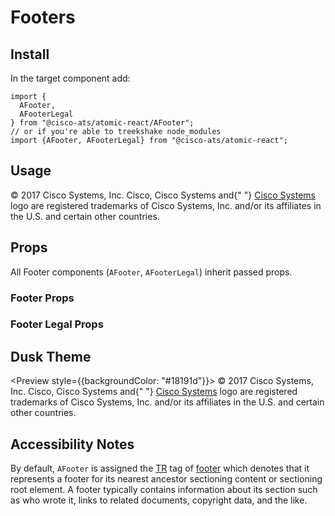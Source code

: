 

<Meta title="Components/Footers" component={AFooter} />

# Footers

## Install

In the target component add:

```
import {
  AFooter,
  AFooterLegal
} from "@cisco-ats/atomic-react/AFooter";
// or if you're able to treekshake node_modules
import {AFooter, AFooterLegal} from "@cisco-ats/atomic-react";
```

## Usage

<Preview>
  <Story name="usage-1">
    <AApp>
      <AFooter>
        <AFooterLegal>
          &copy; 2017 Cisco Systems, Inc. Cisco, Cisco Systems and{" "}
          <a href="https://www.cisco.com">Cisco Systems</a> logo are registered
          trademarks of Cisco Systems, Inc. and/or its affiliates in the U.S.
          and certain other countries.
        </AFooterLegal>
      </AFooter>
    </AApp>
  </Story>
</Preview>

## Props

All Footer components (`AFooter`, `AFooterLegal`) inherit passed props.

### Footer Props

<Props of={AFooter} />

### Footer Legal Props

<Props of={AFooterLegal} />

## Dusk Theme

<Preview style={{backgroundColor: "#18191d"}}>
  <Story name="dusk-1">
    <AApp defaultTheme="dusk">
      <AFooter>
        <AFooterLegal>
          &copy; 2017 Cisco Systems, Inc. Cisco, Cisco Systems and{" "}
          <a href="https://www.cisco.com">Cisco Systems</a> logo are registered
          trademarks of Cisco Systems, Inc. and/or its affiliates in the U.S.
          and certain other countries.
        </AFooterLegal>
      </AFooter>
    </AApp>
  </Story>
</Preview>

## Accessibility Notes

By default, `AFooter` is assigned the [TR](https://www.w3.org/TR/html51/) tag of [footer](https://www.w3.org/TR/html51/sections.html#elementdef-footer) which denotes that it represents a footer for its nearest ancestor sectioning content or sectioning root element. A footer typically contains information about its section such as who wrote it, links to related documents, copyright data, and the like.
